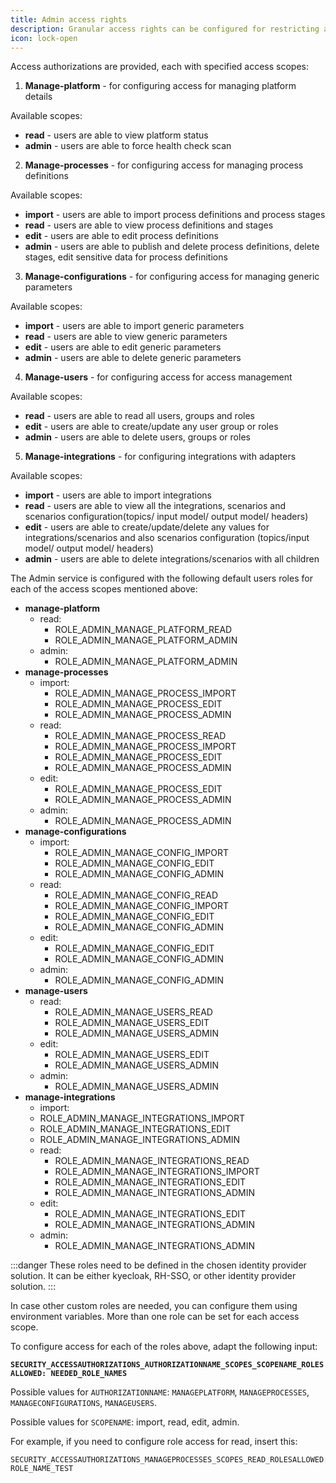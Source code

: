 ```yaml
---
title: Admin access rights
description: Granular access rights can be configured for restricting access to the Admin component.
icon: lock-open
---
```


Access authorizations are provided, each with specified access scopes:

1. **Manage-platform** - for configuring access for managing platform details

Available scopes:

* **read** - users are able to view platform status
* **admin** - users are able to force health check scan
   
2. **Manage-processes** - for configuring access for managing process definitions

Available scopes:

* **import** - users are able to import process definitions and process stages
* **read** - users are able to view process definitions and stages
* **edit** - users are able to edit process definitions
* **admin** - users are able to publish and delete process definitions, delete stages, edit sensitive data for process definitions

3. **Manage-configurations** - for configuring access for managing generic parameters

Available scopes:

* **import** - users are able to import generic parameters
* **read** - users are able to view generic parameters
* **edit** - users are able to edit generic parameters
* **admin** - users are able to delete generic parameters

4. **Manage-users** - for configuring access for access management

Available scopes:

* **read** - users are able to read all users, groups and roles&#x20;
* **edit** - users are able to create/update any user group or roles
* **admin** - users are able to delete users, groups or roles

5. **Manage-integrations** - for configuring integrations with adapters

Available scopes:

* **import** - users are able to import integrations
* **read** - users are able to view all the integrations, scenarios and scenarios configuration(topics/ input model/ output model/ headers)
* **edit** - users are able to create/update/delete any values for integrations/scenarios and also scenarios configuration (topics/input model/ output model/ headers)
* **admin** - users are able to delete integrations/scenarios with all children

The Admin service is configured with the following default users roles for each of the access scopes mentioned above:

* **manage-platform**
  * read:
    * ROLE_ADMIN_MANAGE_PLATFORM_READ
    * ROLE_ADMIN_MANAGE_PLATFORM_ADMIN
  * admin:
    * ROLE_ADMIN_MANAGE_PLATFORM_ADMIN
* **manage-processes**
  * import:
    * ROLE_ADMIN_MANAGE_PROCESS_IMPORT
    * ROLE_ADMIN_MANAGE_PROCESS_EDIT
    * ROLE_ADMIN_MANAGE_PROCESS_ADMIN
  * read:
    * ROLE_ADMIN_MANAGE_PROCESS_READ
    * ROLE_ADMIN_MANAGE_PROCESS_IMPORT
    * ROLE_ADMIN_MANAGE_PROCESS_EDIT
    * ROLE_ADMIN_MANAGE_PROCESS_ADMIN
  * edit:
    * ROLE_ADMIN_MANAGE_PROCESS_EDIT
    * ROLE_ADMIN_MANAGE_PROCESS_ADMIN
  * admin:
    * ROLE_ADMIN_MANAGE_PROCESS_ADMIN
* **manage-configurations**
  * import:
    * ROLE_ADMIN_MANAGE_CONFIG_IMPORT
    * ROLE_ADMIN_MANAGE_CONFIG_EDIT
    * ROLE_ADMIN_MANAGE_CONFIG_ADMIN
  * read:
    * ROLE_ADMIN_MANAGE_CONFIG_READ
    * ROLE_ADMIN_MANAGE_CONFIG_IMPORT
    * ROLE_ADMIN_MANAGE_CONFIG_EDIT
    * ROLE_ADMIN_MANAGE_CONFIG_ADMIN
  * edit:
    * ROLE_ADMIN_MANAGE_CONFIG_EDIT
    * ROLE_ADMIN_MANAGE_CONFIG_ADMIN
  * admin:
    * ROLE_ADMIN_MANAGE_CONFIG_ADMIN
* **manage-users**
  * read:
    * ROLE_ADMIN_MANAGE_USERS_READ
    * ROLE_ADMIN_MANAGE_USERS_EDIT
    * ROLE_ADMIN_MANAGE_USERS_ADMIN
  * edit:
    * ROLE_ADMIN_MANAGE_USERS_EDIT
    * ROLE_ADMIN_MANAGE_USERS_ADMIN
  * admin:
    * ROLE_ADMIN_MANAGE_USERS_ADMIN
* **manage-integrations**
    * import:
    * ROLE_ADMIN_MANAGE_INTEGRATIONS_IMPORT
    * ROLE_ADMIN_MANAGE_INTEGRATIONS_EDIT
    * ROLE_ADMIN_MANAGE_INTEGRATIONS_ADMIN
  * read:
    * ROLE_ADMIN_MANAGE_INTEGRATIONS_READ
    * ROLE_ADMIN_MANAGE_INTEGRATIONS_IMPORT
    * ROLE_ADMIN_MANAGE_INTEGRATIONS_EDIT
    * ROLE_ADMIN_MANAGE_INTEGRATIONS_ADMIN
  * edit:
    * ROLE_ADMIN_MANAGE_INTEGRATIONS_EDIT
    * ROLE_ADMIN_MANAGE_INTEGRATIONS_ADMIN
  * admin:
    * ROLE_ADMIN_MANAGE_INTEGRATIONS_ADMIN

:::danger
These roles need to be defined in the chosen identity provider solution. It can be either kyecloak, RH-SSO, or other identity provider solution.
:::

In case other custom roles are needed, you can configure them using environment variables. More than one role can be set for each access scope.

To configure access for each of the roles above, adapt the following input:

**`SECURITY_ACCESSAUTHORIZATIONS_AUTHORIZATIONNAME_SCOPES_SCOPENAME_ROLESALLOWED: NEEDED_ROLE_NAMES`**

Possible values for `AUTHORIZATIONNAME`: `MANAGEPLATFORM`, `MANAGEPROCESSES`, `MANAGECONFIGURATIONS`, `MANAGEUSERS`.

Possible values for `SCOPENAME`: import, read, edit, admin.

For example, if you need to configure role access for read, insert this:

```
SECURITY_ACCESSAUTHORIZATIONS_MANAGEPROCESSES_SCOPES_READ_ROLESALLOWED: ROLE_NAME_TEST
```
